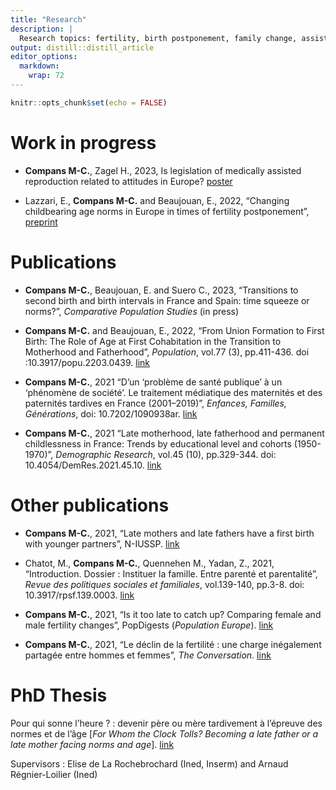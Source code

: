```yaml
---
title: "Research"
description: |
  Research topics: fertility, birth postponement, family change, assisted reproduction
output: distill::distill_article
editor_options: 
  markdown: 
    wrap: 72
---
```


```r
knitr::opts_chunk$set(echo = FALSE)
```

# Work in progress

-   **Compans M-C.**, Zagel H., 2023, Is legislation of medically
    assisted reproduction related to attitudes in Europe? [poster](PAA2023poster.pdf)

-   Lazzari, E., **Compans M-C.** and Beaujouan, E., 2022, "Changing
    childbearing age norms in Europe in times of fertility
    postponement", [preprint](https://ideas.repec.org/p/osf/socarx/xbheq.html)

# Publications

-   **Compans M-C.**, Beaujouan, E. and Suero C., 2023, "Transitions to
    second birth and birth intervals in France and Spain: time squeeze
    or norms?", *Comparative Population Studies* (in press)

-   **Compans M-C.** and Beaujouan, E., 2022, "From Union Formation to
    First Birth: The Role of Age at First Cohabitation in the Transition
    to Motherhood and Fatherhood", *Population*, vol.77 (3), pp.411-436.
    doi :10.3917/popu.2203.0439. [link](https://www.cairn-int.info/journal-population-2022-3-page-411.htm)

-   **Compans M-C.**, 2021 "D'un 'problème de santé publique' à un
    'phénomène de société'. Le traitement médiatique des maternités et
    des paternités tardives en France (2001--2019)", *Enfances,
    Familles, Générations*, doi: 10.7202/1090938ar. [link](https://www.erudit.org/fr/revues/efg/2022-n39-efg07149/1090938ar/)

-   **Compans M-C.**, 2021 "Late motherhood, late fatherhood and
    permanent childlessness in France: Trends by educational level and
    cohorts (1950-1970)", *Demographic Research*, vol.45 (10),
    pp.329-344. doi: 10.4054/DemRes.2021.45.10. [link](https://www.demographic-research.org/volumes/vol45/10/default.htm)

# Other publications

-   **Compans M-C.**, 2021, "Late mothers and late fathers have a first
    birth with younger partners", N-IUSSP. [link](https://www.niussp.org/fertility-and-reproduction/late-mothers-and-late-fathers-have-a-first-birth-with-younger-partners/)

-   Chatot, M., **Compans M-C.**, Quennehen M., Yadan, Z., 2021,
    "Introduction. Dossier : Instituer la famille. Entre parenté et
    parentalité", *Revue des politiques sociales et familiales*,
    vol.139-140, pp.3-8. doi: 10.3917/rpsf.139.0003. [link](https://www.cairn.info/revue-des-politiques-sociales-et-familiales-2021-2-page-3.htm)

-   **Compans M-C.**, 2021, "Is it too late to catch up? Comparing
    female and male fertility changes", PopDigests (*Population
    Europe*). [link](https://www.population-europe.eu/research/popdigests/it-too-late-catch)

-   **Compans M-C.**, 2021, "Le déclin de la fertilité : une charge
    inégalement partagée entre hommes et femmes", *The Conversation*.
    [link](https://theconversation.com/le-declin-de-la-fertilite-une-charge-inegalement-partagee-entre-hommes-et-femmes-163689)

# PhD Thesis

Pour qui sonne l'heure ? : devenir père ou mère tardivement à l'épreuve
des normes et de l'âge [*For Whom the Clock Tolls? Becoming a late
father or a late mother facing norms and age*]. [link](https://www.theses.fr/2021PA01H077)

Supervisors : Elise de La Rochebrochard (Ined, Inserm) and Arnaud
Régnier-Loilier (Ined)
